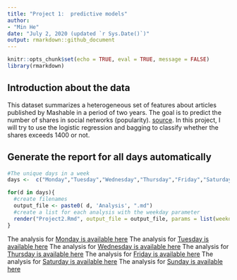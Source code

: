 ```yaml
---
title: "Project 1:  predictive models"
author: 
- "Min He"
date: "July 2, 2020 (updated `r Sys.Date()`)"
output: rmarkdown::github_document
---
```

  
```r
knitr::opts_chunk$set(echo = TRUE, eval = TRUE, message = FALSE)
library(rmarkdown)
```


## Introduction about the data

This dataset summarizes a heterogeneous set of features about articles published by Mashable in a period of two years. The goal is to predict the number of shares in social networks (popularity). [source](https://archive.ics.uci.edu/ml/datasets/Online+News+Popularity). In this project, I will try to use the logistic regression and bagging to classify whether the shares exceeds 1400 or not.

## Generate the report for all days automatically

```r
#The unique days in a week
days <-  c("Monday","Tuesday","Wednesday","Thursday","Friday","Saturday","Sunday")

for(d in days){
  #create filenames
  output_file <- paste0( d, 'Analysis', ".md")
  #create a list for each analysis with the weekday parameter
  render("Project2.Rmd", output_file = output_file, params = list(weekday = d))
}

```


The analysis for [Monday is available here](MondayAnalysis.md)
The analysis for [Tuesday is available here](TuesdayAnalysis.md)
The analysis for [Wednesday is available here](WednesdayAnalysis.md)
The analysis for [Thursday is available here](ThursdayAnalysis.md)
The analysis for [Friday is available here](FridayAnalysis.md)
The analysis for [Saturday is available here](SaturdayAnalysis.md)
The analysis for [Sunday is available here](SundayAnalysis.md)
